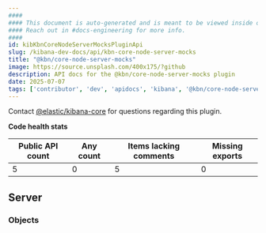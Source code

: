 ```yaml
---
####
#### This document is auto-generated and is meant to be viewed inside our experimental, new docs system.
#### Reach out in #docs-engineering for more info.
####
id: kibKbnCoreNodeServerMocksPluginApi
slug: /kibana-dev-docs/api/kbn-core-node-server-mocks
title: "@kbn/core-node-server-mocks"
image: https://source.unsplash.com/400x175/?github
description: API docs for the @kbn/core-node-server-mocks plugin
date: 2025-07-07
tags: ['contributor', 'dev', 'apidocs', 'kibana', '@kbn/core-node-server-mocks']
---
```




Contact [@elastic/kibana-core](https://github.com/orgs/elastic/teams/kibana-core) for questions regarding this plugin.

**Code health stats**

| Public API count  | Any count | Items lacking comments | Missing exports |
|-------------------|-----------|------------------------|-----------------|
| 5 | 0 | 5 | 0 |

## Server

### Objects
<DocDefinitionList data={kbnCoreNodeServerMocksObj.server.objects}/>

